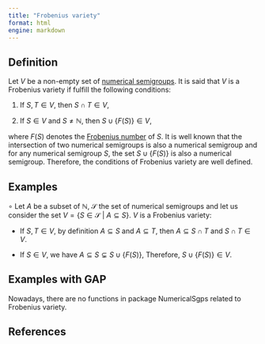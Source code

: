 ```yaml
---
title: "Frobenius variety"
format: html
engine: markdown
---
```


<!-- Definición de Num. Sem. -->

## Definition

Let $V$ be a non-empty set of [numerical semigroups](../Basic-concepts/Numerical-semigroup.qmd). It is said that $V$ is a Frobenius variety if fulfill the following conditions:

1)  If $S, T \in V$, then $S \cap T \in V$,

2)  If $S \in V$ and $S \ne \mathbb{N}$, then $S \cup \{F(S)\} \in V$,

where $F(S)$ denotes the [Frobenius number](../Basic-concepts/Frobenius-number.qmd) of $S$. It is well known that the intersection of two numerical semigroups is also a numerical semigroup and for any numerical semigroup $S$, the set $S \cup \{F(S)\}$ is also a numerical semigroup. Therefore, the conditions of Frobenius variety are well defined.

## Examples

$\circ$ Let $A$ be a subset of $\mathbb{N}$, $\mathcal{S}$ the set of numerical semigroups and let us consider the set $V = \{S \in \mathcal{S} ~ | ~ A \subseteq S \}$. $V$ is a Frobenius variety:

-   If $S,T \in V$, by definition $A \subseteq S$ and $A \subseteq T$, then $A \subseteq S \cap T$ and $S \cap T \in V$.

-   If $S \in V$, we have $A \subseteq S \subsetneq S \cup \{F(S)\}$, Therefore, $S \cup \{F(S)\} \in V$.

## Examples with GAP

Nowadays, there are no functions in package NumericalSgps related to Frobenius variety.

## References
